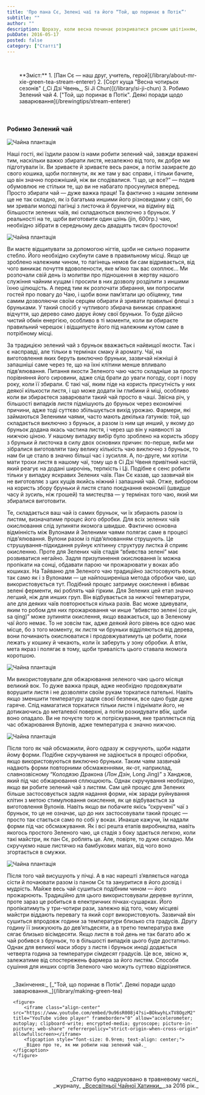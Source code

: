 ```yaml
---
title: 'Про пана Сє, Зелені чаї та його “Той, що поринає в Потік”'
subtitle: ""
author: ""
description: Щоразу, коли весна починає розкриватися рясним цвітінням, Природа кличе нас до себе. Нам захотілося зібрати своїх гостей на чай і подивитися на перші зелені бростки в цьому році...
pubDate: 2016-05-17
posted: false
category: ["Статті"]
---
```


<p>&nbsp;</p>

<section style="padding-left: 2rem;">
**Зміст:**
1. [Пан Сє — наш друг, учитель, герой](/library/about-mr-xie-green-tea-stream-enterer)
2. [Сорт куща "Весна чотирьох сезонів" (_Сі Дзі Чвень_, Si Ji Chun)](/library/si-ji-chun)
3. Робимо Зелений чай
4. ["Той, що поринає в Потік". Деякі поради щодо заварювання](/brewingtips/stream-enterer)
</section>

<p>&nbsp;</p>

### Робимо Зелений чай

<img class="float-left" src={Image1.src} alt="Чайна плантація" />

Наші гості, які їздили разом із нами робити зелений чай, завжди вражені тим, наскільки важко збирати листя, незалежно від того, як добре ми підготували їх. Ви зриваєте й зриваєте весь ранок, а потім зазираєте до свого кошика, щоби поглянути, як же там у вас справи, і тільки бачите, що він значно порожніший, ніж ви сподівалися. “І що, це все?” — подив обумовлює не стільки те, що ви не набагато просунулися вперед. Просто збирати чай — дуже важка праця! Та фактично з нашим зеленим ще не так складно, як із багатьма иншими його різновидами у світі, бо ми зривали молоді пагінці з листочка й брунечки, на відміну від більшости зелених чаїв, які складаються виключно з бруньок. У реальності на те, щоби виготовити один цзінь (jin, 600гр.) чаю, необхідно зібрати в середньому десь двадцять тисяч бросточок!

<img class="float-right" src={Image2.src} alt="Чайна плантація" />

Ви маєте відщипувати за допомогою нігтів, щоби не сильно поранити стебло. Його необхідно скубнути саме в правильному місці. Якщо це зроблено належним чином, то пагінець немов би сам відривається, від чого виникає почуття вдоволености, яке м’яко так вас охоплює... Ми розпочали свій день із молитви про підношення в жертву нашого служіння чайним кущам і просили в них дозволу розділити з иншими їхню цілющість. А перед тим як розпочати збирання, ми попросили гостей про повагу до Чаю, і щоби вони пам’ятали цю обіцянку, тим самим дозволяючи своїм серцям обирати й зривати правильні флеші з бруньками. У такий спосіб у чутливого збирача виникає справжнє відчуття, що дерево само дарує йому свої бруньки. То буде дійсно чистий обмін енергією, особливо в ті моменти, коли ви обираєте правильний черешок і відщипуєте його під належним кутом саме в потрібному місці.

За традицією зелений чай з бруньок вважається найвищої якости. Так і є насправді, але тільки в термінах смаку й аромату. Чаї, на виготовлення яких беруть виключно бруньки, зазвичай ніжніші й запашніші саме через те, що на їхні клітини менше впливало підв’ялювання. Питання якости Зеленого чаю часто складніше за просте порівняння його сировини, адже слід брати до уваги погоду, сорт і пору року, коли її збирали. Є такі чаї, яким піде на користь присутність у них деякої кількости листя, і що може додати їм глибини й міці, особливо коли ви збираєтеся заварювати такий чай просто в чаші. Звісна річ, у більшості випадків листя підмішують до бруньок через економічні причини, адже тоді суттєво збільшується вихід урожаю. Фармери, які займаються Зеленими чаями, часто мають декілька ґатунків: той, що складається виключно з бруньок, а разом із ним ще инший, у якому до бруньок додана якась частина листя, і через що він у наявності за нижчою ціною. У нашому випадку вибір було зроблено на користь збору з бруньки й листочка в силу двох основних причин: по-перше, якби ми зібралися виготовляти таку велику кількість чаю виключно з бруньок, то нам би це стало в значно більші час і зусилля. А, по-друге, ми хотіли мати трохи листя в нашому чаї, тому що в Сі Дзі Чвеня привітний настій, який реагує на додані широчінь, терпкість і Ці. Подібне є сенс робити тільки у випадку яскравих Зелених чаїв. Пан Сє казав, що зазвичай він не виготовляє з цих кущів якийсь ніжний і запашний чай. Отже, вибором на користь збору бруньки й листя стало поєднання економії (швидше часу й зусиль, ніж грошей) та мистецтва — у термінах того чаю, який ми збиралися виготовити.

Те, складається ваш чай із самих бруньок, чи їх збирають разом із листям, визначатиме процес його обробки. Для всіх зелених чаїв окислювання слід зупиняти якомога швидше. Фактично основна відмінність між Вулонами й Зеленими чаями полягає саме в процесі підв’ялювання. Вулони разом із підв’ялюванням струшують. Це струшування-підкидання руйнує клітинну структуру листка й сприяє окисленню. Проте для Зелених чаїв стадія “вбивства зелені” має розвиватися негайно. Задля призупинення окислювання їх можна пропікати на сонці, обдавати парою чи прожарювати у воках або кошиках. На Тайваню для Зеленого чаю традиційно застосовують воки, так само як і з Вулонами — це найпоширеніша метода обробки чаю, що використовується тут. Подібний процес затримує окислення і вбиває зелені ферменти, які роблять чай гірким. Для Зелених цей етап значно легший, ніж для инших груп. Він відбувається за нижчої температури, але для деяких чаїв повторюється кілька разів. Вас може здивувати, яким то робом для них прожарювання чи инше “вбивство зелені (_са цін_, sa qing)” може зупиняти окислення, якщо вважається, що в Зеленому чаї його немає. То не зовсім так, адже деякий його рівень все одно має місце, бо з того моменту, як листя чи бруньки відділяються від дерева, вони починають окислюватися і продовжуватимуть це робити, поки лежать у кошику й чекають, коли їх заберуть у зону обробки. А втім, мета якраз і полягає в тому, щоби тривалість цього ставала якомога коротшою.

<img class="float-left" src={Image3.src} alt="Чайна плантація" />

Ми використовували для обжарювання зеленого чаю цього місяця великий вок. То дуже важка праця, адже необхідно продовжувати ворушити листя і не дозволяти своїм рукам торкатися пательні. Навіть якщо зменшити температуру задля своєї безпеки, все одно буде дуже гаряче. Слід намагатися торкатися тільки листя і піднімати його, не дотикаючись до металевої поверхні, а потім розкидувати вбік, щоби воно опадало. Ви не почуєте того ж потріскування, яке трапляється під час обжарювання Вулонів, адже температура є значно нижчою.

<img class="float-right" src={Image4.src} alt="Чайна плантація" />

Після того як чай обсмажили, його одразу ж скручують, щоби надати йому форми. Подібне скручування не задіюється в процесі обробки, якщо використовуються виключно бруньки. Таким чаям зазвичай надають форми повторними обсмаженнями, як-от, наприклад, славнозвісному “Колодязю Дракона (_Лон Дзін_, Long Jing)” з Ханджов, який під час обжарювання сплющюють. Однак скручування необхідно, якщо ви робите зелений чай з листям. Сам цей процес для Зелених більше застосовується задля надання форми, ніж заради руйнування клітин з метою стимулювання окислення, як це відбувається за виготовлення Вулонів. Навіть якщо ви побачите якісь “скручені” чаї з бруньок, то це не означає, що до них застосовували такий процес — просто так стається само по собі у воках. Инакше кажучи, їм надали форми під час обсмажування. Як і всі решта етапів виробництва, навіть якогось простого Зеленого чаю, ця стадія з боку здається легкою, коли такі майстри, як пан Сє, роблять це. Але, повірте, то дуже складно. Ми скручуємо наше листячко на бамбукових матах, від чого воно згортається в смужки.

<img class="float-left" src={Image1.src} alt="Чайна плантація" />

Після того чай висушують у пічці. А в нас нарешті з’являється нагода сісти й почаювати разом із паном Сє та зануритися в його досвід і мудрість. Майже весь чай сушиться подібним чином — його прожарюють. Традиційно для цього використовували деревне вугілля, проте зараз це робиться в електричних пічках-сушарках. Його пропікатимуть у три-чотири рази, залежно від того, чому місцеві майстри віддають перевагу та який сорт використовують. Зазвичай він сушиться впродовж години за температури близько ста градусів. Другу годину її знижуюють до дев’ятьдесяти, а в третю температура вже сягає близько вісімдесяти. Якщо листя в той день не так багато або ж чай робився з бруньок, то в більшості випадків цього буде достатньо. Однак для великої маси збору з листя і бруньок иноді додається четверта година за температури сімдесят градусів. Це все, звісно ж, залежатиме від спостережень фармера за його листям. Способи сушіння для инших сортів Зеленого чаю можуть суттєво відрізнятися.

<section style="padding: 1rem 0 0 1rem;">
_Закінчення:_ [_"Той, що поринає в Потік". Деякі поради щодо заварювання._](/library/making-green-tea)

    <figure>
        <iframe class="align-center" src="https://www.youtube.com/embed/9u96sR008j4?si=BOkwyhLxTV8OgzM2" title="YouTube video player" frameborder="0" allow="accelerometer; autoplay; clipboard-write; encrypted-media; gyroscope; picture-in-picture; web-share" referrerpolicy="strict-origin-when-cross-origin" allowfullscreen></iframe>
        <figcaption style="font-size: 0.9rem; text-align: center;">
        _Відео про те, як ми робили наш зелений чай._
    </figcaption>
    </figure>
</section>

<p>&nbsp;</p>
<p align="right" style="font-size: 0.9rem;">_Статтю було надруковано в травневому числі_<br />_журналу_ <a title="globalteahut.org" href="http://www.globalteahut.org/" target="blank" rel="noopener">_Всесвітньої Чайної Хатинки_ </a>_за 2016 рік._</p>